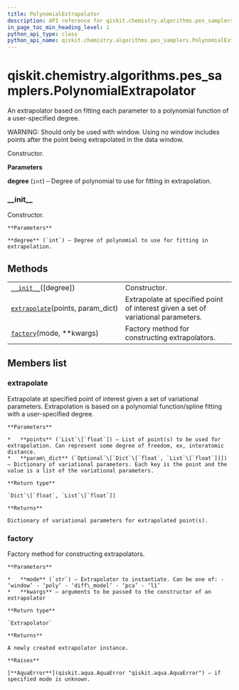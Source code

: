 ```yaml
---
title: PolynomialExtrapolator
description: API reference for qiskit.chemistry.algorithms.pes_samplers.PolynomialExtrapolator
in_page_toc_min_heading_level: 1
python_api_type: class
python_api_name: qiskit.chemistry.algorithms.pes_samplers.PolynomialExtrapolator
---
```


# qiskit.chemistry.algorithms.pes\_samplers.PolynomialExtrapolator

<Class id="qiskit.chemistry.algorithms.pes_samplers.PolynomialExtrapolator" isDedicatedPage={true} github="https://github.com/qiskit-community/qiskit-aqua/tree/stable/0.9/qiskit/chemistry/algorithms/pes_samplers/extrapolator.py" signature="PolynomialExtrapolator(degree=1)" modifiers="class">
  An extrapolator based on fitting each parameter to a polynomial function of a user-specified degree.

  WARNING: Should only be used with window. Using no window includes points after the point being extrapolated in the data window.

  Constructor.

  **Parameters**

  **degree** (`int`) – Degree of polynomial to use for fitting in extrapolation.

  ### \_\_init\_\_

  <Function id="qiskit.chemistry.algorithms.pes_samplers.PolynomialExtrapolator.__init__" signature="__init__(degree=1)">
    Constructor.

    **Parameters**

    **degree** (`int`) – Degree of polynomial to use for fitting in extrapolation.
  </Function>

  ## Methods

  |                                                                                                                                                                                                  |                                                                                   |
  | ------------------------------------------------------------------------------------------------------------------------------------------------------------------------------------------------ | --------------------------------------------------------------------------------- |
  | [`__init__`](#qiskit.chemistry.algorithms.pes_samplers.PolynomialExtrapolator.__init__ "qiskit.chemistry.algorithms.pes_samplers.PolynomialExtrapolator.__init__")(\[degree])                    | Constructor.                                                                      |
  | [`extrapolate`](#qiskit.chemistry.algorithms.pes_samplers.PolynomialExtrapolator.extrapolate "qiskit.chemistry.algorithms.pes_samplers.PolynomialExtrapolator.extrapolate")(points, param\_dict) | Extrapolate at specified point of interest given a set of variational parameters. |
  | [`factory`](#qiskit.chemistry.algorithms.pes_samplers.PolynomialExtrapolator.factory "qiskit.chemistry.algorithms.pes_samplers.PolynomialExtrapolator.factory")(mode, \*\*kwargs)                | Factory method for constructing extrapolators.                                    |

  ## Members list

  ### extrapolate

  <Function id="qiskit.chemistry.algorithms.pes_samplers.PolynomialExtrapolator.extrapolate" signature="extrapolate(points, param_dict)">
    Extrapolate at specified point of interest given a set of variational parameters. Extrapolation is based on a polynomial function/spline fitting with a user-specified degree.

    **Parameters**

    *   **points** (`List`\[`float`]) – List of point(s) to be used for extrapolation. Can represent some degree of freedom, ex, interatomic distance.
    *   **param\_dict** (`Optional`\[`Dict`\[`float`, `List`\[`float`]]]) – Dictionary of variational parameters. Each key is the point and the value is a list of the variational parameters.

    **Return type**

    `Dict`\[`float`, `List`\[`float`]]

    **Returns**

    Dictionary of variational parameters for extrapolated point(s).
  </Function>

  ### factory

  <Function id="qiskit.chemistry.algorithms.pes_samplers.PolynomialExtrapolator.factory" signature="factory(mode, **kwargs)" modifiers="static">
    Factory method for constructing extrapolators.

    **Parameters**

    *   **mode** (`str`) – Extrapolator to instantiate. Can be one of: - ‘window’ - ‘poly’ - ‘diff\_model’ - ‘pca’ - ‘l1’
    *   **kwargs** – arguments to be passed to the constructor of an extrapolator

    **Return type**

    `Extrapolator`

    **Returns**

    A newly created extrapolator instance.

    **Raises**

    [**AquaError**](qiskit.aqua.AquaError "qiskit.aqua.AquaError") – if specified mode is unknown.
  </Function>
</Class>

